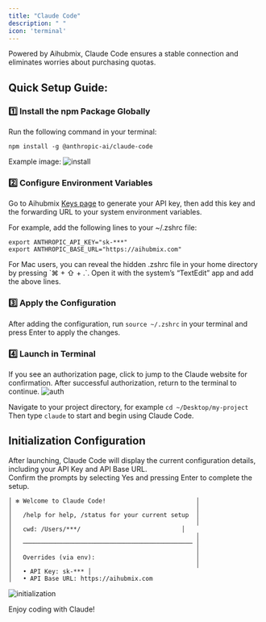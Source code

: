 ```yaml
---
title: "Claude Code"
description: " "
icon: 'terminal'
---
```


Powered by Aihubmix, Claude Code ensures a stable connection and eliminates worries about purchasing quotas.

## Quick Setup Guide:
### 1️⃣ Install the npm Package Globally

Run the following command in your terminal:
```shell
npm install -g @anthropic-ai/claude-code
```
Example image:
![install](./../media/aihubmix-claude-code-npm.png)

### 2️⃣ Configure Environment Variables

Go to Aihubmix [Keys page](https://aihubmix.com/token) to generate your API key, then add this key and the forwarding URL to your system environment variables.

For example, add the following lines to your ~/.zshrc file:
```shell
export ANTHROPIC_API_KEY="sk-***"
export ANTHROPIC_BASE_URL="https://aihubmix.com"
```
<Tip>
For Mac users, you can reveal the hidden .zshrc file in your home directory by pressing `⌘ + ⇧ + .`. Open it with the system’s “TextEdit” app and add the above lines.
</Tip>

### 3️⃣ Apply the Configuration

After adding the configuration, run `source ~/.zshrc` in your terminal and press Enter to apply the changes.

### 4️⃣ Launch in Terminal

If you see an authorization page, click to jump to the Claude website for confirmation. After successful authorization, return to the terminal to continue.
![auth](./../media/claude-auth.png)

Navigate to your project directory, for example `cd ~/Desktop/my-project`  
Then type `claude` to start and begin using Claude Code.

## Initialization Configuration
  
After launching, Claude Code will display the current configuration details, including your API Key and API Base URL.  
Confirm the prompts by selecting Yes and pressing Enter to complete the setup.
```shell
│ ✻ Welcome to Claude Code!                         │
│                                                   │
│   /help for help, /status for your current setup  │
│                                                   │
│   cwd: /Users/***/                            │
│                                                   │
│   ─────────────────────────────────────────────── │
│                                                   │
│   Overrides (via env):                            │
│                                                   │
│   • API Key: sk-*** │
│   • API Base URL: https://aihubmix.com    
```

![initialization](./../media/aihubmix-claude-code.png)

Enjoy coding with Claude!